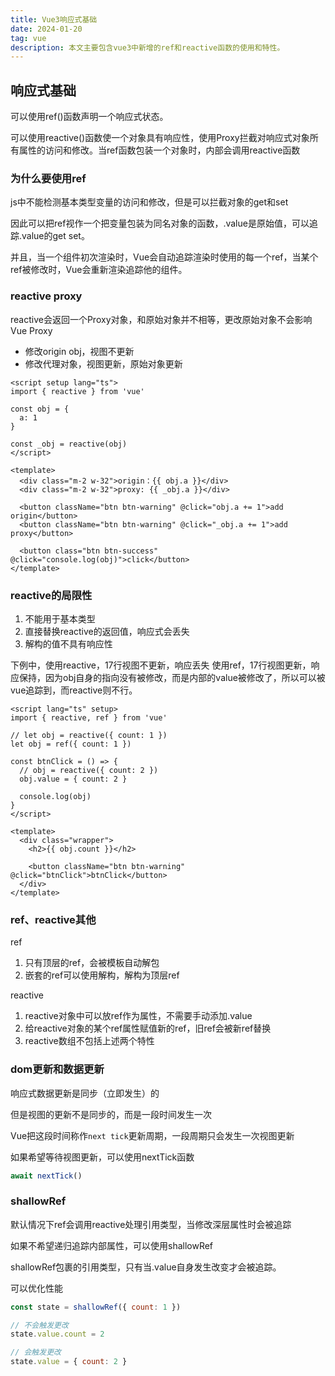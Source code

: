 ```yaml
---
title: Vue3响应式基础
date: 2024-01-20
tag: vue
description: 本文主要包含vue3中新增的ref和reactive函数的使用和特性。
---
```


## 响应式基础

可以使用ref()函数声明一个响应式状态。

可以使用reactive()函数使一个对象具有响应性，使用Proxy拦截对响应式对象所有属性的访问和修改。当ref函数包装一个对象时，内部会调用reactive函数

### 为什么要使用ref

js中不能检测基本类型变量的访问和修改，但是可以拦截对象的get和set

因此可以把ref视作一个把变量包装为同名对象的函数，.value是原始值，可以追踪.value的get set。

并且，当一个组件初次渲染时，Vue会自动追踪渲染时使用的每一个ref，当某个ref被修改时，Vue会重新渲染追踪他的组件。

### reactive proxy

reactive会返回一个Proxy对象，和原始对象并不相等，更改原始对象不会影响Vue Proxy

- 修改origin obj，视图不更新
- 修改代理对象，视图更新，原始对象更新

<Alert type="info" msg="改一次origin，再改proxy，第一次修改也会被应用，不会丢失" />

```vue
<script setup lang="ts">
import { reactive } from 'vue'

const obj = {
  a: 1
}

const _obj = reactive(obj)
</script>

<template>
  <div class="m-2 w-32">origin：{{ obj.a }}</div>
  <div class="m-2 w-32">proxy: {{ _obj.a }}</div>

  <button className="btn btn-warning" @click="obj.a += 1">add origin</button>
  <button className="btn btn-warning" @click="_obj.a += 1">add proxy</button>

  <button class="btn btn-success" @click="console.log(obj)">click</button>
</template>
```

### reactive的局限性

1. 不能用于基本类型
2. 直接替换reactive的返回值，响应式会丢失
3. 解构的值不具有响应性

下例中，使用reactive，17行视图不更新，响应丢失
使用ref，17行视图更新，响应保持，因为obj自身的指向没有被修改，而是内部的value被修改了，所以可以被vue追踪到，而reactive则不行。

```vue showLineNumbers {8,9,17}
<script lang="ts" setup>
import { reactive, ref } from 'vue'

// let obj = reactive({ count: 1 })
let obj = ref({ count: 1 })

const btnClick = () => {
  // obj = reactive({ count: 2 })
  obj.value = { count: 2 }

  console.log(obj)
}
</script>

<template>
  <div class="wrapper">
    <h2>{{ obj.count }}</h2>

    <button className="btn btn-warning" @click="btnClick">btnClick</button>
  </div>
</template>
```

### ref、reactive其他

ref

1. 只有顶层的ref，会被模板自动解包
2. 嵌套的ref可以使用解构，解构为顶层ref

reactive

1. reactive对象中可以放ref作为属性，不需要手动添加.value
2. 给reactive对象的某个ref属性赋值新的ref，旧ref会被新ref替换
3. reactive数组不包括上述两个特性

### dom更新和数据更新

响应式数据更新是同步（立即发生）的

但是视图的更新不是同步的，而是一段时间发生一次

Vue把这段时间称作`next tick`更新周期，一段周期只会发生一次视图更新

如果希望等待视图更新，可以使用nextTick函数

```js
await nextTick()
```

### shallowRef

默认情况下ref会调用reactive处理引用类型，当修改深层属性时会被追踪

如果不希望递归追踪内部属性，可以使用shallowRef

shallowRef包裹的引用类型，只有当.value自身发生改变才会被追踪。

可以优化性能

```js
const state = shallowRef({ count: 1 })

// 不会触发更改
state.value.count = 2

// 会触发更改
state.value = { count: 2 }
```

